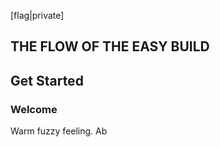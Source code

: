 [flag|private]

== THE FLOW OF THE EASY BUILD ==

== Get Started ==

=== Welcome ===

Warm fuzzy feeling. Ab